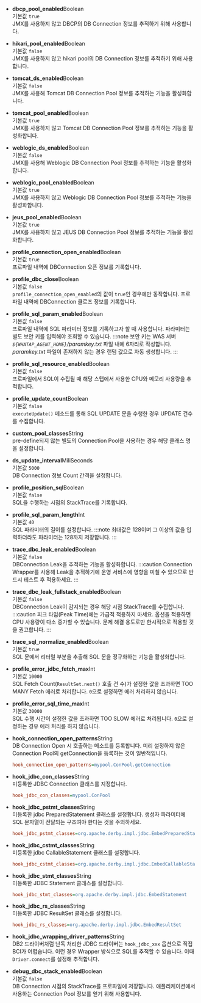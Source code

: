* **dbcp_pool_enabled**<span class='type'>Boolean</span><br/>
기본값 `true`<br/>
JMX를 사용하지 않고 DBCP의 DB Connection 정보를 추적하기 위해 사용합니다.

* **hikari_pool_enabled**<span class='type'>Boolean</span><br/>
기본값 `false`<br/>
JMX를 사용하지 않고 hikari pool의 DB Connection 정보를 추적하기 위해 사용합니다.

* **tomcat_ds_enabled**<span class='type'>Boolean</span><br/>
기본값 `false`<br/>
JMX를 사용해 Tomcat DB Connection Pool 정보를 추적하는 기능을 활성화합니다.

* **tomcat_pool_enabled**<span class='type'>Boolean</span><br/>
기본값 `true`<br/>
JMX를 사용하지 않고 Tomcat DB Connection Pool 정보를 추적하는 기능을 활성화합니다.

* **weblogic_ds_enabled**<span class='type'>Boolean</span><br/>
기본값 `false`<br/>
JMX를 사용해 Weblogic DB Connection Pool 정보를 추적하는 기능을 활성화합니다.

* **weblogic_pool_enabled**<span class='type'>Boolean</span><br/>
기본값 `true`<br/>
JMX를 사용하지 않고 Weblogic DB Connection Pool 정보를 추적하는 기능을 활성화합니다.

* **jeus_pool_enabled**<span class='type'>Boolean</span><br/>
기본값 `true`<br/>
JMX를 사용하지 않고 JEUS DB Connection Pool 정보를 추적하는 기능을 활성화합니다.

* **profile_connection_open_enabled**<span class='type'>Boolean</span><br/>
기본값 `true`<br/>
프로파일 내역에 DBConnection 오픈 정보를 기록합니다.

* **profile_dbc_close**<span class='type'>Boolean</span><br/>
기본값 `false`<br/>
`profile_connection_open_enabled`의 값이 `true`인 경우에만 동작합니다. 프로파일 내역에 DBConnection 클로즈 정보를 기록합니다.

* **profile_sql_param_enabled**<span class='type'>Boolean</span><br/>
기본값 `false`<br/>
프로파일 내역에 SQL 파라미터 정보를 기록하고자 할 때 사용합니다. 파라미터는 별도 보안 키를 입력해야 조회할 수 있습니다.
:::note
보안 키는 WAS 서버 *`${WHATAP_AGENT_HOME}`/paramkey.txt* 파일 내에 6자리로 작성합니다. *paramkey.txt* 파일이 존재하지 않는 경우 랜덤 값으로 자동 생성합니다.
:::

* **profile_sql_resource_enabled**<span class='type'>Boolean</span><br/>
기본값 `false`<br/>
프로파일에서 SQL이 수집될 때 해당 스텝에서 사용한 CPU와 메모리 사용량을 추적합니다.

* **profile_update_count**<span class='type'>Boolean</span><br/>
기본값 `false`<br/>
`executeUpdate()` 메소드를 통해 SQL UPDATE 문을 수행한 경우 UPDATE 건수를 수집합니다.

* **custom_pool_classes**<span class='type'>String</span><br/>
pre-define되지 않는 별도의 Connection Pool을 사용하는 경우 해당 클래스 명을 설정합니다.

* **ds_update_interval**<span class='type'>MiliSeconds</span><br/>
기본값 `5000`<br/>
DB Connection 정보 Count 간격을 설정합니다.

* **profile_position_sql**<span class='type'>Boolean</span><br/>
기본값 `false`<br/>
SQL을 수행하는 시점의 StackTrace를 기록합니다.

* **profile_sql_param_length**<span class='type'>Int</span><br/>
기본값 `40`<br/>
SQL 파라미터의 길이를 설정합니다.
:::note
최대값은 128이며 그 이상의 값을 입력하더라도 파라미터는 128까지 저장합니다.
:::

* **trace_dbc_leak_enabled**<span class='type'>Boolean</span><br/>
기본값 `false`<br/>
DBConnection Leak을 추적하는 기능을 활성화합니다.
:::caution
Connection Wrapper를 사용해 Leak을 추적하기에 운영 서비스에 영향을 미칠 수 있으므로 반드시 테스트 후 적용하세요.
:::

* **trace_dbc_leak_fullstack_enabled**<span class='type'>Boolean</span><br/>
기본값 `false`<br/>
DBConnection Leak이 감지되는 경우 해당 시점 StackTrace를 수집합니다.
:::caution
피크 타임(Peak Time)에는 가급적 적용하지 마세요. 옵션을 적용하면 CPU 사용량이 다소 증가할 수 있습니다. 문제 해결 용도로만 한시적으로 적용할 것을 권고합니다.
:::

* **trace_sql_normalize_enabled**<span class='type'>Boolean</span><br/>
기본값 `true`<br/>
SQL 문에서 리터럴 부분을 추출해 SQL 문을 정규화하는 기능을 활성화합니다.

* **profile_error_jdbc_fetch_max**<span class='type'>Int</span><br/>
기본값 `10000`<br/>
SQL Fetch Count(`ResultSet.next()` 호출 건 수)가 설정한 값을 초과하면 TOO MANY Fetch 에러로 처리합니다. `0`으로 설정하면 에러 처리하지 않습니다.

* **profile_error_sql_time_max**<span class='type'>Int</span><br/>
기본값 `30000`<br/>
SQL 수행 시간이 설정한 값을 초과하면 TOO SLOW 에러로 처리됩니다. `0`으로 설정하는 경우 에러 처리를 하지 않습니다.

* **hook_connection_open_patterns**<span class='type'>String</span><br/>
    DB Connection Open 시 호출하는 메소드를 등록합니다. 미리 설정하지 않은 Connection Pool의 getConnection을 등록하는 것이 일반적입니다.

    ```ini title='예시'
    hook_connection_open_patterns=mypool.ConPool.getConnection
    ```

* **hook_jdbc_con_classes**<span class='type'>String</span><br/>
    미등록한 JDBC Connection 클래스를 지정합니다.

    ```ini title='예시'
    hook_jdbc_con_classes=mypool.ConPool
    ```

* **hook_jdbc_pstmt_classes**<span class='type'>String</span><br/>
    미등록한 jdbc PreparedStatement 클래스를 설정합니다. 생성자 파라미터에 SQL 문자열이 전달되는 구조여야 한다는 것을 주의하세요.

    ```ini title='예시'
    hook_jdbc_pstmt_classes=org.apache.derby.impl.jdbc.EmbedPreparedStatement
    ```

* **hook_jdbc_cstmt_classes**<span class='type'>String</span><br/>
    미등록한 jdbc CallableStatement 클래스를 설정합니다.

    ```ini title='예시'
    hook_jdbc_cstmt_classes=org.apache.derby.impl.jdbc.EmbedCallableStatement
    ```

* **hook_jdbc_stmt_classes**<span class='type'>String</span><br/>
    미등록한 JDBC Statement 클래스를 설정합니다.

    ```ini title='예시'
    hook_jdbc_stmt_classes=org.apache.derby.impl.jdbc.EmbedStatement
    ```

* **hook_jdbc_rs_classes**<span class='type'>String</span><br/>
    미등록한 JDBC ResultSet 클래스를 설정합니다.

    ```ini title='예시'
    hook_jdbc_rs_classes=org.apache.derby.impl.jdbc.EmbedResultSet
    ```

* **hook_jdbc_wrapping_driver_patterns**<span class='type'>String</span><br/>
DB2 드라이버처럼 난독 처리한 JDBC 드라이버는 `hook_jdbc_xxx` 옵션으로 직접 BCI가 어렵습니다. 이런 경우 Wrapper 방식으로 SQL를 추적할 수 있습니다. 이때 `Driver.connect`를 설정해 추적합니다.

* **debug_dbc_stack_enabled**<span class='type'>Boolean</span><br/>
기본값 `false`<br/>
DB Connection 시점의 StackTrace를 프로파일에 저장합니다. 애플리케이션에서 사용하는 Connection Pool 정보를 얻기 위해 사용합니다.